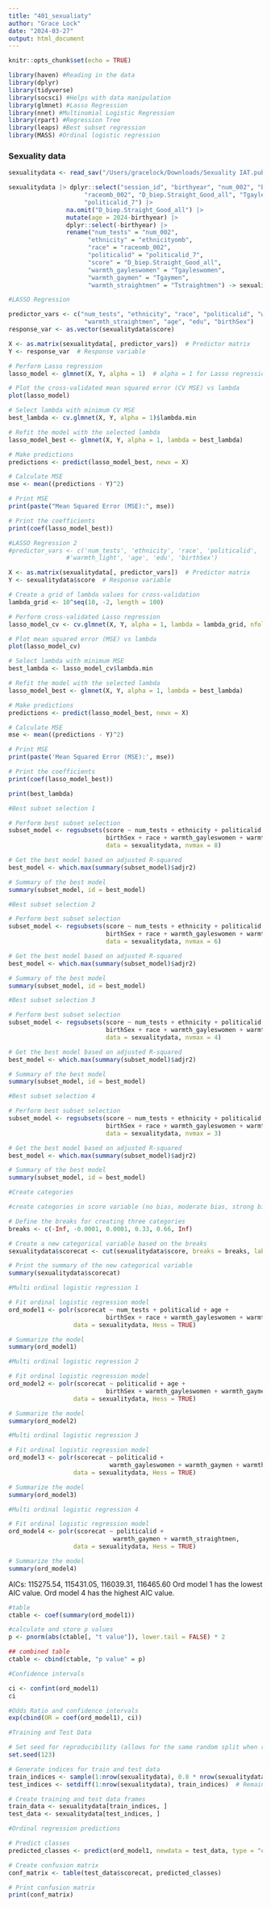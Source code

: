 ```yaml
---
title: "401_sexualiaty"
author: "Grace Lock"
date: "2024-03-27"
output: html_document
---
```


```r
knitr::opts_chunk$set(echo = TRUE)
```

```r
library(haven) #Reading in the data
library(dplyr)
library(tidyverse)
library(socsci) #Helps with data manipulation
library(glmnet) #Lasso Regression
library(nnet) #Multinomial Logistic Regression
library(rpart) #Regression Tree
library(leaps) #Best subset regression
library(MASS) #Ordinal logistic regression
```

### Sexuality data

```r
sexualitydata <- read_sav("/Users/gracelock/Downloads/Sexuality IAT.public.2023.sav")
```

```r
sexualitydata |> dplyr::select("session_id", "birthyear", "num_002", "birthSex", "ethnicityomb", "edu",
                     "raceomb_002", "D_biep.Straight_Good_all", "Tgayleswomen", "Tgaymen", "Tstraightmen",
                     "politicalid_7") |>
                na.omit("D_biep.Straight_Good_all") |>
                mutate(age = 2024-birthyear) |> 
                dplyr::select(-birthyear) |> 
                rename("num_tests" = "num_002",
                      "ethnicity" = "ethnicityomb",
                      "race" = "raceomb_002",
                      "politicalid" = "politicalid_7",
                      "score" = "D_biep.Straight_Good_all",
                      "warmth_gayleswomen" = "Tgayleswomen",
                      "warmth_gaymen" = "Tgaymen",
                      "warmth_straightmen" = "Tstraightmen") -> sexualitydata
```

```r
#LASSO Regression 

predictor_vars <- c("num_tests", "ethnicity", "race", "politicalid", "warmth_gayleswomen", "warmth_gaymen",
                     "warmth_straightmen", "age", "edu", "birthSex")
response_var <- as.vector(sexualitydata$score)

X <- as.matrix(sexualitydata[, predictor_vars])  # Predictor matrix
Y <- response_var  # Response variable

# Perform Lasso regression
lasso_model <- glmnet(X, Y, alpha = 1)  # alpha = 1 for Lasso regression

# Plot the cross-validated mean squared error (CV MSE) vs lambda
plot(lasso_model)

# Select lambda with minimum CV MSE
best_lambda <- cv.glmnet(X, Y, alpha = 1)$lambda.min

# Refit the model with the selected lambda
lasso_model_best <- glmnet(X, Y, alpha = 1, lambda = best_lambda)

# Make predictions
predictions <- predict(lasso_model_best, newx = X)

# Calculate MSE
mse <- mean((predictions - Y)^2)

# Print MSE
print(paste("Mean Squared Error (MSE):", mse))

# Print the coefficients
print(coef(lasso_model_best))
```

```r
#LASSO Regression 2
#predictor_vars <- c('num_tests', 'ethnicity', 'race', 'politicalid', 'skintone_preference', 'warmth_dark',
                #'warmth_light', 'age', 'edu', 'birthSex')

X <- as.matrix(sexualitydata[, predictor_vars])  # Predictor matrix
Y <- sexualitydata$score  # Response variable

# Create a grid of lambda values for cross-validation
lambda_grid <- 10^seq(10, -2, length = 100)

# Perform cross-validated Lasso regression
lasso_model_cv <- cv.glmnet(X, Y, alpha = 1, lambda = lambda_grid, nfolds = 10)

# Plot mean squared error (MSE) vs lambda
plot(lasso_model_cv)

# Select lambda with minimum MSE
best_lambda <- lasso_model_cv$lambda.min

# Refit the model with the selected lambda
lasso_model_best <- glmnet(X, Y, alpha = 1, lambda = best_lambda)

# Make predictions
predictions <- predict(lasso_model_best, newx = X)

# Calculate MSE
mse <- mean((predictions - Y)^2)

# Print MSE
print(paste('Mean Squared Error (MSE):', mse))

# Print the coefficients
print(coef(lasso_model_best))

print(best_lambda)
```

```r
#Best subset selection 1

# Perform best subset selection
subset_model <- regsubsets(score ~ num_tests + ethnicity + politicalid + age + edu + 
                           birthSex + race + warmth_gayleswomen + warmth_gaymen + warmth_straightmen, 
                           data = sexualitydata, nvmax = 8)

# Get the best model based on adjusted R-squared
best_model <- which.max(summary(subset_model)$adjr2)

# Summary of the best model
summary(subset_model, id = best_model)
```

```r
#Best subset selection 2

# Perform best subset selection
subset_model <- regsubsets(score ~ num_tests + ethnicity + politicalid + age + edu + 
                           birthSex + race + warmth_gayleswomen + warmth_gaymen + warmth_straightmen, 
                           data = sexualitydata, nvmax = 6)

# Get the best model based on adjusted R-squared
best_model <- which.max(summary(subset_model)$adjr2)

# Summary of the best model
summary(subset_model, id = best_model)
```

```r
#Best subset selection 3

# Perform best subset selection
subset_model <- regsubsets(score ~ num_tests + ethnicity + politicalid + age + edu + 
                           birthSex + race + warmth_gayleswomen + warmth_gaymen + warmth_straightmen, 
                           data = sexualitydata, nvmax = 4)

# Get the best model based on adjusted R-squared
best_model <- which.max(summary(subset_model)$adjr2)

# Summary of the best model
summary(subset_model, id = best_model)
```

```r
#Best subset selection 4

# Perform best subset selection
subset_model <- regsubsets(score ~ num_tests + ethnicity + politicalid + age + edu + 
                           birthSex + race + warmth_gayleswomen + warmth_gaymen + warmth_straightmen, 
                           data = sexualitydata, nvmax = 3)

# Get the best model based on adjusted R-squared
best_model <- which.max(summary(subset_model)$adjr2)

# Summary of the best model
summary(subset_model, id = best_model)
```

```r
#Create categories

#create categories in score variable (no bias, moderate bias, strong bias)

# Define the breaks for creating three categories
breaks <- c(-Inf, -0.0001, 0.0001, 0.33, 0.66, Inf)

# Create a new categorical variable based on the breaks
sexualitydata$scorecat <- cut(sexualitydata$score, breaks = breaks, labels = c("Opposite", "None", "Low", "Medium", "High"))

# Print the summary of the new categorical variable
summary(sexualitydata$scorecat)
```

```r
#Multi ordinal logistic regression 1 

# Fit ordinal logistic regression model
ord_model1 <- polr(scorecat ~ num_tests + politicalid + age + 
                           birthSex + race + warmth_gayleswomen + warmth_gaymen + warmth_straightmen, 
                  data = sexualitydata, Hess = TRUE)

# Summarize the model
summary(ord_model1)
```

```r
#Multi ordinal logistic regression 2

# Fit ordinal logistic regression model
ord_model2 <- polr(scorecat ~ politicalid + age + 
                           birthSex + warmth_gayleswomen + warmth_gaymen + warmth_straightmen, 
                  data = sexualitydata, Hess = TRUE)

# Summarize the model
summary(ord_model2)
```

```r
#Multi ordinal logistic regression 3

# Fit ordinal logistic regression model
ord_model3 <- polr(scorecat ~ politicalid + 
                            warmth_gayleswomen + warmth_gaymen + warmth_straightmen, 
                  data = sexualitydata, Hess = TRUE)

# Summarize the model
summary(ord_model3)
```

```r
#Multi ordinal logistic regression 4

# Fit ordinal logistic regression model
ord_model4 <- polr(scorecat ~ politicalid + 
                             warmth_gaymen + warmth_straightmen, 
                  data = sexualitydata, Hess = TRUE)

# Summarize the model
summary(ord_model4)
```

AICs: 115275.54, 115431.05, 116039.31, 116465.60
Ord model 1 has the lowest AIC value. 
Ord model 4 has the highest AIC value. 

```r
#table 
ctable <- coef(summary(ord_model1))

#calculate and store p values
p <- pnorm(abs(ctable[, "t value"]), lower.tail = FALSE) * 2

## combined table
ctable <- cbind(ctable, "p value" = p)
```

```r
#Confidence intervals 

ci <- confint(ord_model1)
ci
```

```r
#Odds Ratio and confidence intervals 
exp(cbind(OR = coef(ord_model1), ci))
```

```r
#Training and Test Data 

# Set seed for reproducibility (allows for the same random split when rerunning)
set.seed(123)

# Generate indices for train and test data
train_indices <- sample(1:nrow(sexualitydata), 0.8 * nrow(sexualitydata))  # 80% for training
test_indices <- setdiff(1:nrow(sexualitydata), train_indices)  # Remaining for testing

# Create training and test data frames
train_data <- sexualitydata[train_indices, ]
test_data <- sexualitydata[test_indices, ]
```

```r
#Ordinal regression predictions 

# Predict classes
predicted_classes <- predict(ord_model1, newdata = test_data, type = "class")

# Create confusion matrix
conf_matrix <- table(test_data$scorecat, predicted_classes)

# Print confusion matrix
print(conf_matrix)
```
